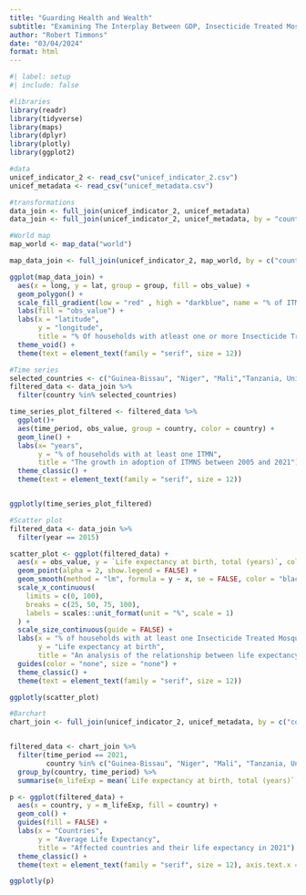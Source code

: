 ```yaml
---
title: "Guarding Health and Wealth"
subtitle: "Examining The Interplay Between GDP, Insecticide Treated Mosquito Nets and Life Expectancy"
author: "Robert Timmons"
date: "03/04/2024"
format: html
---
```


```r
#| label: setup
#| include: false

#libraries
library(readr)
library(tidyverse)
library(maps)
library(dplyr)
library(plotly)
library(ggplot2)

#data
unicef_indicator_2 <- read_csv("unicef_indicator_2.csv")
unicef_metadata <- read_csv("unicef_metadata.csv")

#transformations
data_join <- full_join(unicef_indicator_2, unicef_metadata)
data_join <- full_join(unicef_indicator_2, unicef_metadata, by = "country")

```

```r
#World map
map_world <- map_data("world")

map_data_join <- full_join(unicef_indicator_2, map_world, by = c("country" = "region"))

ggplot(map_data_join) +
  aes(x = long, y = lat, group = group, fill = obs_value) +
  geom_polygon() +
  scale_fill_gradient(low = "red" , high = "darkblue", name = "% of ITMN") +  
  labs(fill = "obs_value") + 
  labs(x = "latitude",
       y = "longitude", 
       title = "% Of households with atleast one or more Insecticide Treated Mosquito Nets") +
  theme_void() +
  theme(text = element_text(family = "serif", size = 12))

```

```r
#Time series
selected_countries <- c("Guinea-Bissau", "Niger", "Mali","Tanzania, United Republic of","Uganda")
filtered_data <- data_join %>%
  filter(country %in% selected_countries)

time_series_plot_filtered <- filtered_data %>%
  ggplot()+
  aes(time_period, obs_value, group = country, color = country) +
  geom_line() +
  labs(x= "years", 
       y = "% of households with at least one ITMN", 
       title = "The growth in adoption of ITMNS between 2005 and 2021") +
  theme_classic() +
  theme(text = element_text(family = "serif", size = 12))


ggplotly(time_series_plot_filtered)

```

```r
#Scatter plot
filtered_data <- data_join %>%
  filter(year == 2015)

scatter_plot <- ggplot(filtered_data) +
  aes(x = obs_value, y = `Life expectancy at birth, total (years)`, color = country) +
  geom_point(alpha = 2, show.legend = FALSE) +
  geom_smooth(method = "lm", formula = y ~ x, se = FALSE, color = "black", linewidth = 0.5) +
  scale_x_continuous(
    limits = c(0, 100),
    breaks = c(25, 50, 75, 100), 
    labels = scales::unit_format(unit = "%", scale = 1)
  ) +
  scale_size_continuous(guide = FALSE) +
  labs(x = "% of households with at least one Insecticide Treated Mosquito Net (ITMN)",
       y = "Life expectancy at birth", 
       title = "An analysis of the relationship between life expectancy and the use of ITMNs in 2015") +
  guides(color = "none", size = "none") +
  theme_classic() +
  theme(text = element_text(family = "serif", size = 12))

ggplotly(scatter_plot)


```

```r
#Barchart
chart_join <- full_join(unicef_indicator_2, unicef_metadata, by = c("country", "time_period" = "year"))


filtered_data <- chart_join %>%
  filter(time_period == 2021,
         country %in% c("Guinea-Bissau", "Niger", "Mali", "Tanzania, United Republic of", "Uganda")) %>%
  group_by(country, time_period) %>%
  summarise(m_lifeExp = mean(`Life expectancy at birth, total (years)`, na.rm = TRUE))

p <- ggplot(filtered_data) +
  aes(x = country, y = m_lifeExp, fill = country) +
  geom_col() +
  guides(fill = FALSE) +
  labs(x = "Countries", 
       y = "Average Life Expectancy", 
       title = "Affected countries and their life expectancy in 2021") +
  theme_classic() +
  theme(text = element_text(family = "serif", size = 12), axis.text.x = element_text(angle = 0, hjust = 1))

ggplotly(p)
```